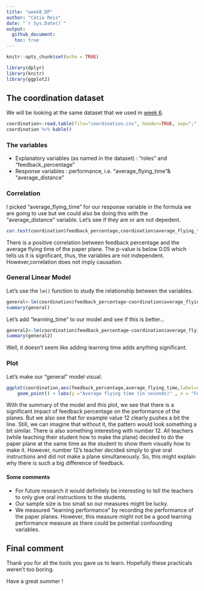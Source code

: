 ```yaml
---
title: "week8_DP"
author: "Cátia Reis"
date: "`r Sys.Date()`"
output: 
  github_document:
   toc: true
---
```



```r
knitr::opts_chunk$set(echo = TRUE)
```

```r
library(dplyr)
library(knitr)
library(ggplot2)
```
## The coordination dataset 

We will be looking at the same dataset that we used in [week 6](https://github.com/kaktos2/Practicals/blob/b0359cddcbe321f9a0707f52a1e50e1533a206e6/DP_week6/DP_week6.md). 

```r
coordination<-read.table(file="coordination.csv", header=TRUE, sep=";",dec=",") 
coordination %>% kable()
```

### The variables

- Explanatory variables (as named in the dataset) : "roles" and "feedback_percentage" 
- Response variables : performance, i.e. "average_flying_time"& "average_distance"

### Correlation

I picked "average_flying_time" for our response variable in the formula we are going to use but we could also be doing this with the "average_distance" variable. Let's see if they are or are not depedent. 

```r
cor.test(coordination$feedback_percentage,coordination$average_flying_time)
```
There is a positive correlation between feedback percentage and the average flying time of the paper plane. The p-value is below 0.05 which tells us it is significant, thus, the variables are not independent. However,correlation does not imply causation. 


### General Linear Model

Let's use the `lm()` function to study the relationship between the variables. 
```r
general<-lm(coordination$feedback_percentage~coordination$average_flying_time)
summary(general)
```
Let's add "learning_time" to our model and see if this is better...
```r
general2<-lm(coordination$feedback_percentage~coordination$average_flying_time+coordination$learning_time)
summary(general2)
```
Well, it doesn't seem like adding learning time adds anything significant. 

### Plot 

Let's make our "general" model visual.  

```r
ggplot(coordination,aes(feedback_percentage,average_flying_time,label=rownames(coordination),color=roles)) +
    geom_point() + labs(y ="Average flying time (in seconds)" , x = "Feedback percentage") + geom_text(hjust = -0.3)+geom_smooth(method = "lm", se = TRUE,color="black")  
```


With the summary of the model and this plot, we see that there is a significant impact of feedback percentage on the performance of the planes. But we also see that for example value 12 clearly pushes a bit the line. Still, we can imagine that without it, the pattern would look something a bit similar. There is also something interesting with number 12. All teachers (while teaching their student how to make the plane) decided to do the paper plane at the same time as the student to show them visually how to make it. However, number 12's teacher decided simply to give oral instructions and did not make a plane simultaneously. So, this might explain why there is such a big difference of feedback. 

#### Some comments

- For future research it would definitely be interesting to tell the teachers to only give oral instructions to the students. 
- Our sample size is too small so our measures might be lucky. 
- We measured "learning performance" by recording the performance of the paper planes. However, this measure might not be a good learning performance measure as there could be potential confounding variables. 



## Final comment 

Thank you for all the tools you gave us to learn. Hopefully these practicals weren't too boring. 

Have a great summer ! 

